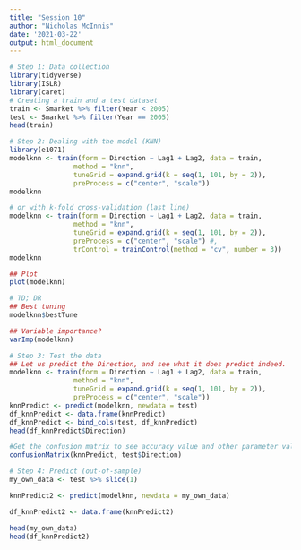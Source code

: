 ```yaml
---
title: "Session 10"
author: "Nicholas McInnis"
date: '2021-03-22'
output: html_document
---
```


```r
# Step 1: Data collection
library(tidyverse)
library(ISLR)
library(caret)
# Creating a train and a test dataset
train <- Smarket %>% filter(Year < 2005)
test <- Smarket %>% filter(Year == 2005)
head(train)

```


```r
# Step 2: Dealing with the model (KNN)
library(e1071)
modelknn <- train(form = Direction ~ Lag1 + Lag2, data = train,
                method = "knn",
                tuneGrid = expand.grid(k = seq(1, 101, by = 2)),
                preProcess = c("center", "scale"))
modelknn

# or with k-fold cross-validation (last line)
modelknn <- train(form = Direction ~ Lag1 + Lag2, data = train,
                method = "knn",
                tuneGrid = expand.grid(k = seq(1, 101, by = 2)),
                preProcess = c("center", "scale") #,
                trControl = trainControl(method = "cv", number = 3))
modelknn

## Plot
plot(modelknn)
```


```r
# TD; DR
## Best tuning
modelknn$bestTune

## Variable importance?
varImp(modelknn)
```


```r
# Step 3: Test the data 
## Let us predict the Direction, and see what it does predict indeed.
modelknn <- train(form = Direction ~ Lag1 + Lag2, data = train,
                method = "knn",
                tuneGrid = expand.grid(k = seq(1, 101, by = 2)),
                preProcess = c("center", "scale"))
knnPredict <- predict(modelknn, newdata = test)
df_knnPredict <- data.frame(knnPredict)
df_knnPredict <- bind_cols(test, df_knnPredict)
head(df_knnPredict$Direction)

#Get the confusion matrix to see accuracy value and other parameter values
confusionMatrix(knnPredict, test$Direction)
```


```r
# Step 4: Predict (out-of-sample)
my_own_data <- test %>% slice(1)

knnPredict2 <- predict(modelknn, newdata = my_own_data)

df_knnPredict2 <- data.frame(knnPredict2)

head(my_own_data)
head(df_knnPredict2)
```


